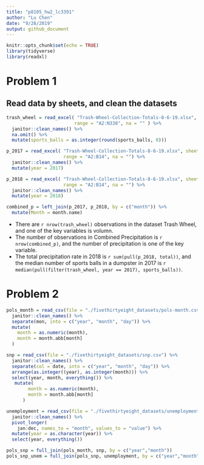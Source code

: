 ```yaml
---
title: "p8105_hw2_lc3391"
author: "Lu Chen"
date: "9/28/2019"
output: github_document
---
```


```r
knitr::opts_chunk$set(echo = TRUE)
library(tidyverse)
library(readxl)
```

# Problem 1

## Read data by sheets, and clean the datasets
```r
trash_wheel = read_excel( "Trash-Wheel-Collection-Totals-8-6-19.xlsx", sheet = "Mr. Trash Wheel",
                         range = "A2:N338", na = "" ) %>% 
  janitor::clean_names() %>% 
  na.omit() %>% 
  mutate(sports_balls = as.integer(round(sports_balls, 0)))

p_2017 = read_excel( "Trash-Wheel-Collection-Totals-8-6-19.xlsx", sheet = "2017 Precipitation", 
                     range = "A2:B14", na = "") %>% 
  janitor::clean_names() %>% 
  mutate(year = 2017)

p_2018 = read_excel( "Trash-Wheel-Collection-Totals-8-6-19.xlsx", sheet = "2018 Precipitation",
                     range = "A2:B14", na = "") %>%  
  janitor::clean_names() %>% 
  mutate(year = 2018)

combined_p = left_join(p_2017, p_2018, by = c("month")) %>% 
  mutate(Month = month.name)

```
- There are `r nrow(trash_wheel)` observations in the dataset Trash Wheel, and one of the key variables is volumn. 
- The number of observations in Combined Precipitation is `r nrow(combined_p)`, and the number of precipitation is one of the key variable.
- The total precipitation rate in 2018 is `r sum(pull(p_2018, total))`, and the median number of sports balls in a dumpster in 2017 is `r median(pull(filter(trash_wheel, year == 2017), sports_balls))`.

# Problem 2
```r
pols_month = read_csv(file = "./fivethirtyeight_datasets/pols-month.csv") %>% 
  janitor::clean_names() %>% 
  separate(mon, into = c("year", "month", "day")) %>% 
  mutate(
    month = as.numeric(month),
    month = month.abb[month]
  )

snp = read_csv(file = "./fivethirtyeight_datasets/snp.csv") %>% 
  janitor::clean_names() %>% 
  separate(col = date, into = c("year", "month", "day")) %>% 
  arrange(as.integer((year), as.integer(month))) %>% 
  select(year, month, everything()) %>% 
   mutate(
        month = as.numeric(month),
        month = month.abb[month]
      )

unemployment = read_csv(file = "./fivethirtyeight_datasets/unemployment.csv") %>% 
  janitor::clean_names() %>% 
  pivot_longer(
    jan:dec, names_to = "month", values_to = "value") %>% 
  mutate(year = as.character(year)) %>% 
  select(year, everything())

pols_snp = full_join(pols_month, snp, by = c("year","month"))
pols_snp_unem = full_join(pols_snp, unemployment, by = c("year","month"))

```



